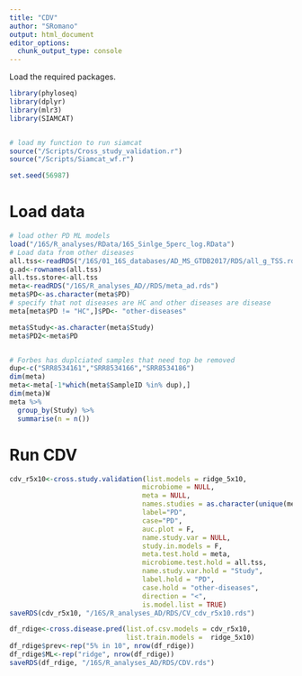 ```yaml
---
title: "CDV"
author: "SRomano"
output: html_document
editor_options: 
  chunk_output_type: console
---
```


Load the required packages.

```r
library(phyloseq)
library(dplyr)
library(mlr3)
library(SIAMCAT)


# load my function to run siamcat
source("/Scripts/Cross_study_validation.r")
source("/Scripts/Siamcat_wf.r")

set.seed(56987)
```

# Load data
```r
# load other PD ML models
load("/16S/R_analyses/RData/16S_Sinlge_5perc_log.RData")
# Load data from other diseases
all.tss<-readRDS("/16S/01_16S_databases/AD_MS_GTDB2017/RDS/all_g_TSS.rds")
g.ad<-rownames(all.tss)
all.tss.store<-all.tss 
meta<-readRDS("/16S/R_analyses_AD//RDS/meta_ad.rds")
meta$PD<-as.character(meta$PD)
# specify that not diseases are HC and other diseases are disease
meta[meta$PD != "HC",]$PD<- "other-diseases"

meta$Study<-as.character(meta$Study)
meta$PD2<-meta$PD 


# Forbes has duplciated samples that need top be removed
dup<-c("SRR8534161","SRR8534166","SRR8534186")
dim(meta)
meta<-meta[-1*which(meta$SampleID %in% dup),]
dim(meta)W
meta %>%
  group_by(Study) %>%
  summarise(n = n())
```
# Run CDV
```r
cdv_r5x10<-cross.study.validation(list.models = ridge_5x10,
                                 microbiome = NULL,
                                 meta = NULL,
                                 names.studies = as.character(unique(meta$Study)),
                                 label="PD", 
                                 case="PD",
                                 auc.plot = F,
                                 name.study.var = NULL,
                                 study.in.models = F,
                                 meta.test.hold = meta,
                                 microbiome.test.hold = all.tss,
                                 name.study.var.hold = "Study",
                                 label.hold = "PD",
                                 case.hold = "other-diseases", 
                                 direction = "<",
                                 is.model.list = TRUE)
saveRDS(cdv_r5x10, "/16S/R_analyses_AD/RDS/CV_cdv_r5x10.rds")

df_rdige<-cross.disease.pred(list.of.csv.models = cdv_r5x10, 
                             list.train.models =  ridge_5x10)
df_rdige$prev<-rep("5% in 10", nrow(df_rdige))
df_rdige$ML<-rep("ridge", nrow(df_rdige))
saveRDS(df_rdige, "/16S/R_analyses_AD/RDS/CDV.rds")

```
